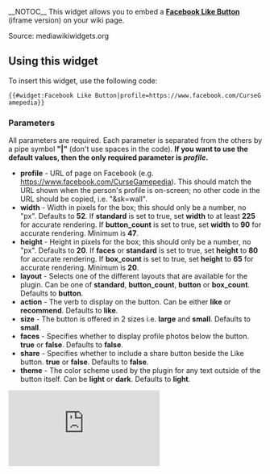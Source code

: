 <noinclude>__NOTOC__
This widget allows you to embed a '''[https://developers.facebook.com/docs/plugins/like-button Facebook Like Button]''' (iframe version) on your wiki page.

Source: mediawikiwidgets.org

==Using this widget==
To insert this widget, use the following code:

 <nowiki>{{#widget:</nowiki>Facebook Like Button<nowiki>|profile=https://www.facebook.com/CurseGamepedia}}</nowiki>

===Parameters===
All parameters are required. Each parameter is separated from the others by a pipe symbol '''"|"''' (don't use spaces in the code). '''If you want to use the default values, then the only required parameter is ''profile''.'''

* '''profile''' - URL of page on Facebook (e.g. https://www.facebook.com/CurseGamepedia). This should match the URL shown when the person's profile is on-screen; no other code in the URL should be copied, i.e. "&sk=wall".
* '''width''' - Width in pixels for the box; this should only be a number, no "px". Defaults to '''52'''. If '''standard''' is set to true, set '''width''' to at least '''225''' for accurate rendering. If '''button_count''' is set to true, set '''width''' to '''90''' for accurate rendering. Minimum is '''47'''.
* '''height''' - Height in pixels for the box; this should only be a number, no "px". Defaults to '''20'''. If '''faces''' or '''standard''' is set to true, set '''height''' to '''80''' for accurate rendering. If '''box_count''' is set to true, set '''height''' to '''65''' for accurate rendering. Minimum is '''20'''.
* '''layout''' - Selects one of the different layouts that are available for the plugin. Can be one of '''standard''', '''button_count''', '''button''' or '''box_count'''. Defaults to '''button'''.
* '''action''' - The verb to display on the button. Can be either '''like''' or '''recommend'''. Defaults to '''like'''.
* '''size''' - The button is offered in 2 sizes i.e. '''large''' and '''small'''. Defaults to '''small'''.
* '''faces''' - Specifies whether to display profile photos below the button. '''true''' or '''false'''. Defaults to '''false'''.
* '''share''' - Specifies whether to include a share button beside the Like button. '''true''' or '''false'''. Defaults to '''false'''.
* '''theme''' - The color scheme used by the plugin for any text outside of the button itself. Can be '''light''' or '''dark'''. Defaults to '''light'''.

</noinclude><includeonly><iframe src="https://www.facebook.com/plugins/like.php?href=<!--{$profile}-->&amp;width=<!--{$width|default:52|escape:'urlpathinfo'}-->&amp;layout=<!--{$layout|default:button|escape:'urlpathinfo'}-->&amp;action=<!--{$action|default:like|escape:'urlpathinfo'}-->&amp;size=<!--{$size|default:small|escape:'urlpathinfo'}-->&amp;show_faces=<!--{$faces|default:false|escape:'urlpathinfo'|validate:'boolean'}-->&amp;share=<!--{$share|default:false|escape:'urlpathinfo'|validate:'boolean'}-->&amp;height=<!--{$height|default:20|escape:'urlpathinfo'}-->&amp;colorscheme=<!--{$theme|default:light|escape:'urlpathinfo'}-->&amp;appId" width="<!--{$width|default:52|escape:'urlpathinfo'}-->" height="<!--{$height|default:20|escape:'urlpathinfo'}-->" style="border:none; overflow:hidden;" scrolling="no" frameborder="0" allowTransparency="true" allow="encrypted-media"></iframe></includeonly>
